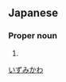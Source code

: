==Japanese==
{{ja-kanjitab|泉|川}}

===Proper noun===
{{ja-pos|proper|いずみかわ}}

# {{surname|lang=ja}}

[[Category:Japanese surnames|いずみかわ]]